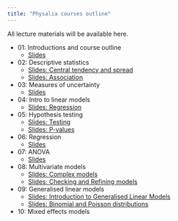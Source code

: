 ```yaml
---
title: "Physalia courses outline"
---
```


<script type="text/javascript" src="http://cdn.mathjax.org/mathjax/latest/MathJax.js?config=TeX-AMS-MML_HTMLorMML"></script>

All lecture materials will be available here.

- 01: Introductions and course outline
    - [Slides](slides/Introduction.html)


- 02: Descriptive statistics
    - [Slides: Central tendency and spread](slides/Descriptive_statistics_05.html)
    - [Slides: Association](slides/Association_05a.html)

- 03: Measures of uncertainty
    - [Slides](slides/Confidence_intervals.html)

- 04: Intro to linear models
    - [Slides: Regression](slides/intro-linear-model.html) 

- 05: Hypothesis testing
    - [Slides: Testing](slides/testing.html)
    - [Slides: P-values](slides/Error_rates.html)

    
- 06: Regression
    - [Slides](slides/Linear-Regression.html)

    
- 07: ANOVA
    - [Slides](slides/ANOVA.html)
    
 
- 08: Multivariate models
    - [Slides: Complex models](slides/Complex_models.html)
    - [Slides: Checking and Refining models](slides/Refining_models.html)
    

- 09: Generalised linear models
  - [Slides: Introduction to Generalised Linear Models](slides/Generalized-Linear-Models.html)
  - [Slides: Binomial and Poisson distributions](slides/Generalized-Linear-Models-Part-2.html)

- 10: Mixed effects models

    
